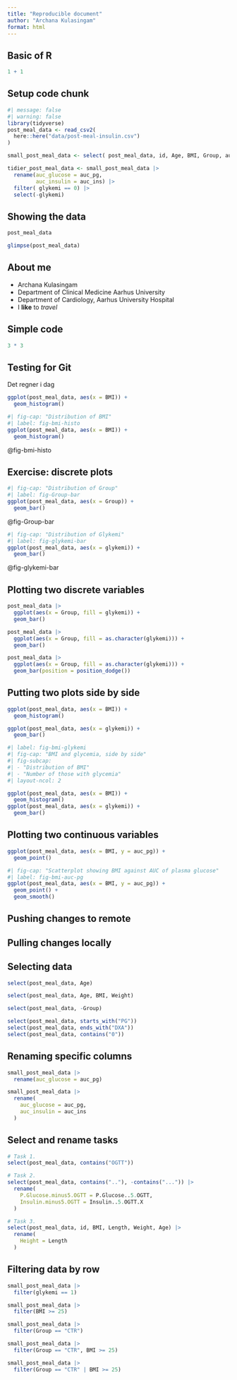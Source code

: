 ```yaml
---
title: "Reproducible document"
author: "Archana Kulasingam"
format: html
---
```


## Basic of R

```r
1 + 1
```

## Setup code chunk

```r
#| message: false
#| warning: false
library(tidyverse)
post_meal_data <- read_csv2(
  here::here("data/post-meal-insulin.csv")
)

small_post_meal_data <- select( post_meal_data, id, Age, BMI, Group, auc_pg, auc_ins, glykemi)

tidier_post_meal_data <- small_post_meal_data |>
  rename(auc_glucose = auc_pg,
         auc_insulin = auc_ins) |>
  filter( glykemi == 0) |>
  select(-glykemi)
```

## Showing the data

```r
post_meal_data
```

```r
glimpse(post_meal_data)
```


## About me

- Archana Kulasingam
- Department of Clinical Medicine Aarhus University
- Department of Cardiology, Aarhus University Hospital
- I **like** to *travel* 

## Simple code
```r
3 * 3
```

## Testing for Git
Det regner i dag


```r
ggplot(post_meal_data, aes(x = BMI)) +
  geom_histogram()
```
```r
#| fig-cap: "Distribution of BMI"
#| label: fig-bmi-histo
ggplot(post_meal_data, aes(x = BMI)) +
  geom_histogram()
```
@fig-bmi-histo

## Exercise: discrete plots
```r
#| fig-cap: "Distribution of Group"
#| label: fig-Group-bar
ggplot(post_meal_data, aes(x = Group)) +
  geom_bar()
```
@fig-Group-bar

```r
#| fig-cap: "Distribution of Glykemi"
#| label: fig-glykemi-bar
ggplot(post_meal_data, aes(x = glykemi)) +
  geom_bar()
```

@fig-glykemi-bar

## Plotting two discrete variables

```r
post_meal_data |>
  ggplot(aes(x = Group, fill = glykemi)) +
  geom_bar()
```

```r
post_meal_data |>
  ggplot(aes(x = Group, fill = as.character(glykemi))) +
  geom_bar()
```

```r
post_meal_data |>
  ggplot(aes(x = Group, fill = as.character(glykemi))) +
  geom_bar(position = position_dodge())
```

## Putting two plots side by side

```r
ggplot(post_meal_data, aes(x = BMI)) +
  geom_histogram()
```

```r
ggplot(post_meal_data, aes(x = glykemi)) +
  geom_bar()
```

```r
#| label: fig-bmi-glykemi
#| fig-cap: "BMI and glycemia, side by side"
#| fig-subcap:
#| - "Distribution of BMI"
#| - "Number of those with glycemia"
#| layout-ncol: 2

ggplot(post_meal_data, aes(x = BMI)) +
  geom_histogram()
ggplot(post_meal_data, aes(x = glykemi)) +
  geom_bar()
```


## Plotting two continuous variables

```r
ggplot(post_meal_data, aes(x = BMI, y = auc_pg)) +
  geom_point()
```

```r
#| fig-cap: "Scatterplot showing BMI against AUC of plasma glucose"
#| label: fig-bmi-auc-pg
ggplot(post_meal_data, aes(x = BMI, y = auc_pg)) +
  geom_point() +
  geom_smooth()
```


## Pushing changes to remote

## Pulling changes locally

## Selecting data

```r
select(post_meal_data, Age)

select(post_meal_data, Age, BMI, Weight)

select(post_meal_data, -Group)

select(post_meal_data, starts_with("PG"))
select(post_meal_data, ends_with("DXA"))
select(post_meal_data, contains("0"))
```


## Renaming specific columns
```r
small_post_meal_data |>
  rename(auc_glucose = auc_pg)

small_post_meal_data |>
  rename(
    auc_glucose = auc_pg,
    auc_insulin = auc_ins
  )
```

## Select and rename tasks
```r
# Task 1.
select(post_meal_data, contains("OGTT"))

# Task 2.
select(post_meal_data, contains(".."), -contains("...")) |>
  rename(
    P.Glucose.minus5.OGTT = P.Glucose..5.OGTT,
    Insulin.minus5.OGTT = Insulin..5.OGTT.X
  )

# Task 3.
select(post_meal_data, id, BMI, Length, Weight, Age) |>
  rename(
    Height = Length
  )
```

## Filtering data by row
```r
small_post_meal_data |>
  filter(glykemi == 1)

small_post_meal_data |>
  filter(BMI >= 25)

small_post_meal_data |>
  filter(Group == "CTR")
```

```r
small_post_meal_data |>
  filter(Group == "CTR", BMI >= 25)

small_post_meal_data |>
  filter(Group == "CTR" | BMI >= 25)
```


